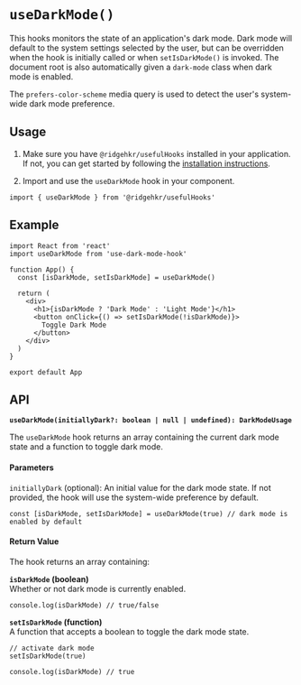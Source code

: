 
# `useDarkMode()`

This hooks monitors the state of an application's dark mode. Dark mode will default to the system settings selected by the user, but can be overridden when the hook is initially called or when `setIsDarkMode()` is invoked. The document root is also automatically given a `dark-mode` class when dark mode is enabled.

The `prefers-color-scheme` media query is used to detect the user's system-wide dark mode preference.

## Usage

1. Make sure you have `@ridgehkr/usefulHooks` installed in your application. If not, you can get started by following the [installation instructions](/#getting-started).

2. Import and use the `useDarkMode` hook in your component.

```tsx
import { useDarkMode } from '@ridgehkr/usefulHooks'
```

## Example

```tsx
import React from 'react'
import useDarkMode from 'use-dark-mode-hook'

function App() {
  const [isDarkMode, setIsDarkMode] = useDarkMode()

  return (
    <div>
      <h1>{isDarkMode ? 'Dark Mode' : 'Light Mode'}</h1>
      <button onClick={() => setIsDarkMode(!isDarkMode)}>
        Toggle Dark Mode
      </button>
    </div>
  )
}

export default App
```

## API

**`useDarkMode(initiallyDark?: boolean | null | undefined): DarkModeUsage`**

The `useDarkMode` hook returns an array containing the current dark mode state and a function to toggle dark mode.

#### Parameters

`initiallyDark` (optional): An initial value for the dark mode state. If not provided, the hook will use the system-wide preference by default.

```tsx
const [isDarkMode, setIsDarkMode] = useDarkMode(true) // dark mode is enabled by default
```

#### Return Value

The hook returns an array containing:

**`isDarkMode` (boolean)**\
Whether or not dark mode is currently enabled.

```tsx
console.log(isDarkMode) // true/false
```

**`setIsDarkMode` (function)**\
A function that accepts a boolean to toggle the dark mode state.

```tsx
// activate dark mode
setIsDarkMode(true)

console.log(isDarkMode) // true
```
